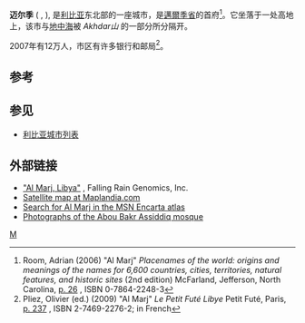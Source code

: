 {{Infobox Settlement
<!--See the Table at Infobox Settlement for all fields and descriptions of usage-->
<!-- Basic info  ---------------->
|official_name          = Marj
|other_name             = El Merj
|native_name            = المرج<!-- for cities whose native name is not in English -->
|nickname               = 
|settlement_type        = <!--For Town or Village (Leave blank for the default City)-->
|motto                  =
<!-- images and maps  ----------->
|image_skyline          = 
|imagesize              = 
|image_caption          = 
|image_flag             = 
|flag_size              =
|image_seal             = 
|seal_size              =
|image_shield           = 
|shield_size            =
|image_blank_emblem     =
|blank_emblem_type      =
|blank_emblem_size      =
|image_map              = 
|mapsize                = 
|map_caption            = 
|image_map1             = 
|mapsize1               = 
|map_caption1           = 
|image_dot_map          =
|dot_mapsize            =
|dot_map_caption        =
|dot_x =  |dot_y =
|pushpin_map            = Libya<!-- the name of a location map as per http://en.wikipedia.org/wiki/Template:Location_map -->
|pushpin_label_position =bottom
|pushpin_map_caption    =Location in Libya
<!-- Location ------------------>
|coordinates_display    = inline,title
|coordinates_region     = LY
|subdivision_type       = 国家
|subdivision_name       = [[利比亚|利比亚]]
|subdivision_type1      = 省份
|subdivision_name1      = [[邁爾季省|邁爾季省]]
|subdivision_type2      = 
|subdivision_name2      = 
|subdivision_type3      = 
|subdivision_name3      = 
|subdivision_type4      = 
|subdivision_name4      =
<!-- Politics ----------------->
|government_footnotes   =
|government_type        =
|leader_title           =
|leader_name            =
|leader_title1          =  <!-- for places with, say, both a mayor and a city manager -->
|leader_name1           =
|leader_title2          =
|leader_name2           =
|leader_title3          =
|leader_name3           =
|leader_title4          =
|leader_name4           =
|established_title      =  <!-- Settled -->
|established_date       = 
|established_title2     =  <!-- Incorporated (town) -->
|established_date2      = 
|established_title3     =  <!-- Incorporated (city) -->
|established_date3      =
<!-- Area    --------------------->
|area_magnitude         = 
|unit_pref                =<!--Enter: Imperial, if Imperial (metric) is desired-->
|area_footnotes           =
|area_total_km2           = <!-- ALL fields dealing with a measurements are subject to automatic unit conversion-->
|area_land_km2            = <!--See table @ Template:Infobox Settlement for details on automatic unit conversion-->
|area_water_km2           =
|area_total_sq_mi         =
|area_land_sq_mi          =
|area_water_sq_mi         =
|area_water_percent       =
|area_urban_km2           =
|area_urban_sq_mi         =
|area_metro_km2           =
|area_metro_sq_mi         =
|area_blank1_title        =
|area_blank1_km2          =
|area_blank1_sq_mi        =
<!-- Population   ----------------------->
|population_as_of               =
|population_footnotes           =
|population_note                =
|population_total               =
|population_density_km2         =
|population_density_sq_mi       =
|population_metro               =
|population_density_metro_km2   =
|population_density_metro_sq_mi =
|population_urban               =
|population_density_urban_km2   =
|population_density_urban_sq_mi =
|population_blank1_title        =Ethnicities
|population_blank1              =
|population_blank2_title        =Religions
|population_blank2              =
|population_density_blank1_km2 =   
|population_density_blank1_sq_mi =
<!-- General information  --------------->
|timezone               = [[UTC|UTC]] + 2
|utc_offset             = 
|timezone_DST           = 
|utc_offset_DST         = 
|latd=32 |latm=29|lats=12 |latNS=N
|longd=20|longm=50|longs=02 |longEW=E
|elevation_footnotes    =  <!--for references: use<ref> </ref> tags-->
|elevation_m            = 330
|elevation_ft           =
<!-- Area/postal codes & others -------->
|postal_code_type       =  <!-- enter ZIP code, Postcode, Post code, Postal code... -->
|postal_code            =
|area_code              =
|blank_name             =
|blank_info             =
|blank1_name            =
|blank1_info            =
|website                = 
|footnotes              = 
}} 
'''迈尔季'''{{IPA-en|ˈmɑrdʒ|}} ({{lang-ar|المرج}} ''{{transl|ar|Al Marǧ}}'', {{lang-en|The Meadows}}), 是[[利比亚|利比亚]]东北部的一座城市，是[[邁爾季省|邁爾季省]]的首府<ref>Room, Adrian (2006) "Al Marj" ''Placenames of the world: origins and meanings of the names for 6,600 countries, cities, territories, natural features, and historic sites'' (2nd edition) McFarland, Jefferson, North Carolina, [http://books.google.co.uk/books?id=M1JIPAN-eJ4C&pg=PA26 p. 26] {{Wayback|url=http://books.google.co.uk/books?id=M1JIPAN-eJ4C&pg=PA26 |date=20170510134456 }}, ISBN 0-7864-2248-3</ref>。它坐落于一处高地上，该市与[[地中海|地中海]]被 ''Akhdar山'' 的一部分所分隔开。

2007年有12万人，市区有许多银行和邮局<ref name="LPFL">Pliez, Olivier (ed.) (2009) "Al Marj" ''Le Petit Futé Libye'' Petit Futé, Paris, [http://books.google.co.uk/books?id=L1MOcid9oCYC&pg=PA237 p. 237] {{Wayback|url=http://books.google.co.uk/books?id=L1MOcid9oCYC&pg=PA237 |date=20170510134631 }}, ISBN 2-7469-2276-2; in French</ref>。

==参考==
<references />

==参见==
* [[利比亚城市列表|利比亚城市列表]]

==外部链接==
*[http://www.fallingrain.com/world/LY/9/Al_Marj.html "Al Marj, Libya"] {{Wayback|url=http://www.fallingrain.com/world/LY/9/Al_Marj.html |date=20201205001241 }}, Falling Rain Genomics, Inc.
*[http://www.maplandia.com/libya/al-fatah/al-marj/ Satellite map at Maplandia.com] {{Wayback|url=http://www.maplandia.com/libya/al-fatah/al-marj/ |date=20160403014839 }}
*[http://encarta.msn.com/encnet/features/mapcenter/map.aspx?TextLatitude=39.45&TextLongitude=-98.907&TextAltitude=0&TextSelectedEntity=39070&MapStyle=Comprehensive&MapSize=Medium&MapStyleSelectedIndex=0&searchTextMap=Al+Marj%2C+Libya&MapStylesList=Comprehensive&ZoomOnMapClickCheck=on Search for Al Marj in the MSN Encarta atlas]{{dead link|date=2018年4月 |bot=InternetArchiveBot |fix-attempted=yes }}
*[http://images.google.co.uk/imgres?imgurl=http://farm3.static.flickr.com/2003/2537390428_d441b200ae.jpg%3Fv%3D0&imgrefurl=http://flickr.com/photos/73734947%40N00/2537390428&usg=__rayryGdvXCATjjVWzfku3X1e10Y=&h=768&w=1024&sz=114&hl=en&start=28&um=1&tbnid=WIozad4Ov_ALDM:&tbnh=113&tbnw=150&prev=/images%3Fq%3D%2522Al%2BMarj%2522%26ndsp%3D20%26hl%3Den%26sa%3DN%26start%3D20%26um%3D1 Photographs of the Abou Bakr Assiddiq mosque]

[[Category:利比亚省会|M]]
